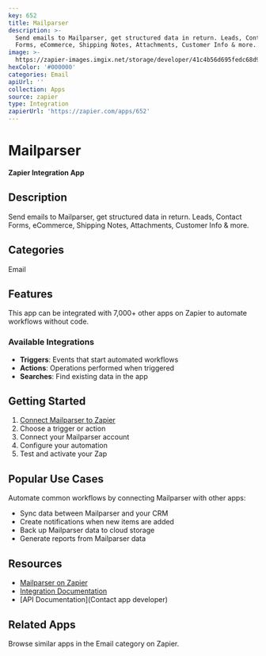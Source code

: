 ```yaml
---
key: 652
title: Mailparser
description: >-
  Send emails to Mailparser, get structured data in return. Leads, Contact
  Forms, eCommerce, Shipping Notes, Attachments, Customer Info & more.
image: >-
  https://zapier-images.imgix.net/storage/developer/41c4b56d695fedc68d91755c7f166c7b.png?auto=format%2Ccompress&ixlib=python-3.0.0&q=50
hexColor: '#000000'
categories: Email
apiUrl: ''
collection: Apps
source: zapier
type: Integration
zapierUrl: 'https://zapier.com/apps/652'
---
```

# Mailparser

**Zapier Integration App**

## Description

Send emails to Mailparser, get structured data in return. Leads, Contact Forms, eCommerce, Shipping Notes, Attachments, Customer Info & more.

## Categories

Email

## Features

This app can be integrated with 7,000+ other apps on Zapier to automate workflows without code.

### Available Integrations

- **Triggers**: Events that start automated workflows
- **Actions**: Operations performed when triggered
- **Searches**: Find existing data in the app

## Getting Started

1. [Connect Mailparser to Zapier](https://zapier.com/apps/652)
2. Choose a trigger or action
3. Connect your Mailparser account
4. Configure your automation
5. Test and activate your Zap

## Popular Use Cases

Automate common workflows by connecting Mailparser with other apps:

- Sync data between Mailparser and your CRM
- Create notifications when new items are added
- Back up Mailparser data to cloud storage
- Generate reports from Mailparser data

## Resources

- [Mailparser on Zapier](https://zapier.com/apps/652)
- [Integration Documentation](https://zapier.com/apps/652/integrations)
- [API Documentation](Contact app developer)

## Related Apps

Browse similar apps in the Email category on Zapier.
